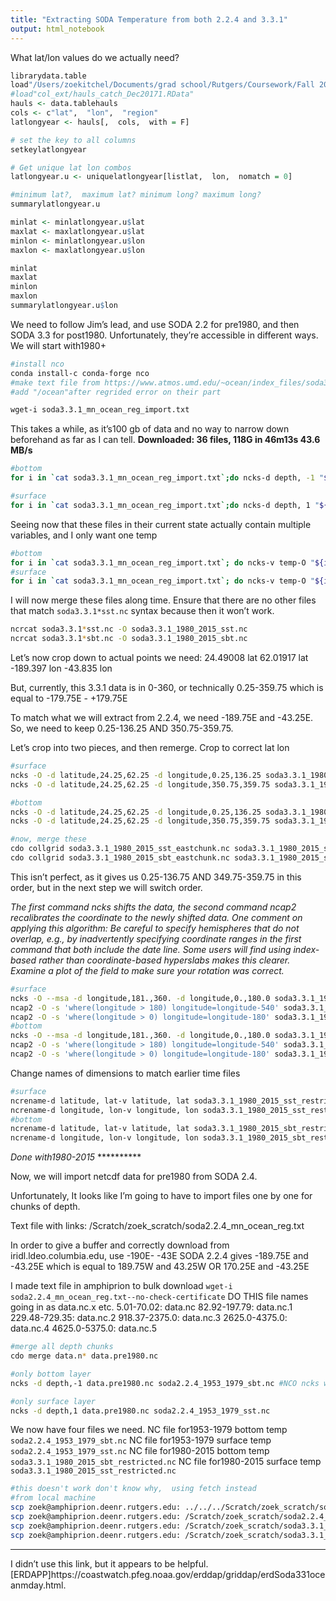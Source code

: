 ```yaml
---
title: "Extracting SODA Temperature from both 2.2.4 and 3.3.1"
output: html_notebook
---
```

What lat/lon values do we actually need?
```r
librarydata.table
load"/Users/zoekitchel/Documents/grad school/Rutgers/Coursework/Fall 2018/SDM/hauls_catch_Dec20171.RData"
#load"col_ext/hauls_catch_Dec20171.RData"
hauls <- data.tablehauls
cols <- c"lat",  "lon",  "region"
latlongyear <- hauls[,  cols,  with = F]

# set the key to all columns
setkeylatlongyear

# Get unique lat lon combos
latlongyear.u <- uniquelatlongyear[listlat,  lon,  nomatch = 0]

#minimum lat?,  maximum lat? minimum long? maximum long?
summarylatlongyear.u

minlat <- minlatlongyear.u$lat
maxlat <- maxlatlongyear.u$lat
minlon <- minlatlongyear.u$lon
maxlon <- maxlatlongyear.u$lon

minlat
maxlat
minlon
maxlon
summarylatlongyear.u$lon
```

We need to follow Jim's lead,  and use SODA 2.2 for pre1980,  and then SODA 3.3 for post1980. Unfortunately,  they're accessible in different ways. We will start with1980+

```bash
#install nco
conda install-c conda-forge nco
#make text file from https://www.atmos.umd.edu/~ocean/index_files/soda3.3.1_mn_ocean_reg.txt
#add "/ocean"after regrided error on their part

wget-i soda3.3.1_mn_ocean_reg_import.txt

```

This takes a while,  as it's100 gb of data and no way to narrow down beforehand as far as I can tell. 
**Downloaded: 36 files, 118G in 46m13s 43.6 MB/s**

```bash
#bottom
for i in `cat soda3.3.1_mn_ocean_reg_import.txt`;do ncks-d depth, -1 "${i}" "${i%.*}_bottom.nc";done

#surface
for i in `cat soda3.3.1_mn_ocean_reg_import.txt`;do ncks-d depth, 1 "${i}" "${i%.*}_surface.nc";done
```

Seeing now that these files in their current state actually contain multiple variables,  and I only want one temp
```bash
#bottom
for i in `cat soda3.3.1_mn_ocean_reg_import.txt`; do ncks-v temp-O "${i%.*}_bottom.nc" "${i%.*}_sbt.nc";done
#surface
for i in `cat soda3.3.1_mn_ocean_reg_import.txt`; do ncks-v temp-O "${i%.*}_surface.nc" "${i%.*}_sst.nc";done
```

I will now merge these files along time. Ensure that there are no other files that match `soda3.3.1*sst.nc` syntax because then it won't work.
```bash
ncrcat soda3.3.1*sst.nc -O soda3.3.1_1980_2015_sst.nc
ncrcat soda3.3.1*sbt.nc -O soda3.3.1_1980_2015_sbt.nc
```

Let's now crop down to actual points we need:
24.49008 lat
62.01917 lat
-189.397 lon
-43.835 lon

But, currently, this 3.3.1 data is in 0-360, or technically 0.25-359.75 which is equal to -179.75E - +179.75E

To match what we will extract from 2.2.4, we need -189.75E and -43.25E. So, we need to keep 0.25-136.25 AND 350.75-359.75.

Let's crop into two pieces, and then remerge.
Crop to correct lat lon
```bash
#surface
ncks -O -d latitude,24.25,62.25 -d longitude,0.25,136.25 soda3.3.1_1980_2015_sst.nc soda3.3.1_1980_2015_sst_westchunk.nc
ncks -O -d latitude,24.25,62.25 -d longitude,350.75,359.75 soda3.3.1_1980_2015_sst.nc soda3.3.1_1980_2015_sst_eastchunk.nc

#bottom
ncks -O -d latitude,24.25,62.25 -d longitude,0.25,136.25 soda3.3.1_1980_2015_sbt.nc soda3.3.1_1980_2015_sbt_westchunk.nc
ncks -O -d latitude,24.25,62.25 -d longitude,350.75,359.75 soda3.3.1_1980_2015_sbt.nc soda3.3.1_1980_2015_sbt_eastchunk.nc

#now, merge these
cdo collgrid soda3.3.1_1980_2015_sst_eastchunk.nc soda3.3.1_1980_2015_sst_westchunk.nc soda3.3.1_1980_2015_sst_reorient.nc
cdo collgrid soda3.3.1_1980_2015_sbt_eastchunk.nc soda3.3.1_1980_2015_sbt_westchunk.nc soda3.3.1_1980_2015_sbt_reorient.nc
```

This isn't perfect, as it gives us 0.25-136.75 AND 349.75-359.75 in this order, but in the next step we will switch order.

*The first command ncks shifts the data,  the second command ncap2 recalibrates the coordinate to the newly shifted data. One comment on applying this algorithm: Be careful to specify hemispheres that do not overlap,  e.g.,  by inadvertently specifying coordinate ranges in the first command that both include the date line. Some users will find using index-based rather than coordinate-based hyperslabs makes this clearer. Examine a plot of the field to make sure your rotation was correct.*

```bash
#surface
ncks -O --msa -d longitude,181.,360. -d longitude,0.,180.0 soda3.3.1_1980_2015_sst_reorient.nc soda3.3.1_1980_2015_sst_shift.nc #shifts data
ncap2 -O -s 'where(longitude > 180) longitude=longitude-540' soda3.3.1_1980_2015_sst_shift.nc soda3.3.1_1980_2015_sst_shift.nc
ncap2 -O -s 'where(longitude > 0) longitude=longitude-180' soda3.3.1_1980_2015_sst_shift.nc soda3.3.1_1980_2015_sst_final.nc
#bottom
ncks -O --msa -d longitude,181.,360. -d longitude,0.,180.0 soda3.3.1_1980_2015_sbt_reorient.nc soda3.3.1_1980_2015_sbt_shift.nc #shifts data
ncap2 -O -s 'where(longitude > 180) longitude=longitude-540' soda3.3.1_1980_2015_sbt_shift.nc soda3.3.1_1980_2015_sbt_shift.nc
ncap2 -O -s 'where(longitude > 0) longitude=longitude-180' soda3.3.1_1980_2015_sbt_shift.nc soda3.3.1_1980_2015_sbt_final.nc
```


Change names of dimensions to match earlier time files
```bash
#surface
ncrename-d latitude, lat-v latitude, lat soda3.3.1_1980_2015_sst_restricted.nc
ncrename-d longitude, lon-v longitude, lon soda3.3.1_1980_2015_sst_restricted.nc
#bottom
ncrename-d latitude, lat-v latitude, lat soda3.3.1_1980_2015_sbt_restricted.nc
ncrename-d longitude, lon-v longitude, lon soda3.3.1_1980_2015_sbt_restricted.nc
```
*Done with1980-2015*
**********

Now,  we will import netcdf data for pre1980 from SODA 2.4.

Unfortunately,  It looks like I'm going to have to import files one by one for chunks of depth.

Text file with links: /Scratch/zoek_scratch/soda2.2.4_mn_ocean_reg.txt

In order to give a buffer and correctly download from iridl.ldeo.columbia.edu, use -190E- -43E
SODA 2.2.4 gives -189.75E and -43.25E which is equal to 189.75W and 43.25W OR 170.25E and -43.25E

I made text file in amphiprion to bulk download `wget-i soda2.2.4_mn_ocean_reg.txt--no-check-certificate` DO THIS
file names going in as data.nc.x etc.
5.01-70.02: data.nc
82.92-197.79: data.nc.1
229.48-729.35: data.nc.2
918.37-2375.0: data.nc.3
2625.0-4375.0: data.nc.4
4625.0-5375.0: data.nc.5

```bash
#merge all depth chunks
cdo merge data.n* data.pre1980.nc

#only bottom layer
ncks -d depth,-1 data.pre1980.nc soda2.2.4_1953_1979_sbt.nc #NCO ncks with a negative hyperslab

#only surface layer
ncks -d depth,1 data.pre1980.nc soda2.2.4_1953_1979_sst.nc
```

We now have four files we need.
NC file for1953-1979 bottom temp `soda2.2.4_1953_1979_sbt.nc`
NC file for1953-1979 surface temp `soda2.2.4_1953_1979_sst.nc`
NC file for1980-2015 bottom temp `soda3.3.1_1980_2015_sbt_restricted.nc`
NC file for1980-2015 surface temp `soda3.3.1_1980_2015_sst_restricted.nc`

```bash
#this doesn't work don't know why,  using fetch instead
#from local machine
scp zoek@amphiprion.deenr.rutgers.edu: ../../../Scratch/zoek_scratch/soda2.2.4_1953_1979_sbt.nc
scp zoek@amphiprion.deenr.rutgers.edu: /Scratch/zoek_scratch/soda2.2.4_1953_1979_sst.nc
scp zoek@amphiprion.deenr.rutgers.edu: /Scratch/zoek_scratch/soda3.3.1_1980_2015_sbt_restricted.nc
scp zoek@amphiprion.deenr.rutgers.edu: /Scratch/zoek_scratch/soda3.3.1_1980_2015_sst_restricted.nc

```
************

I didn't use this link,  but it appears to be helpful. [ERDAPP]https://coastwatch.pfeg.noaa.gov/erddap/griddap/erdSoda331oceanmday.html.
